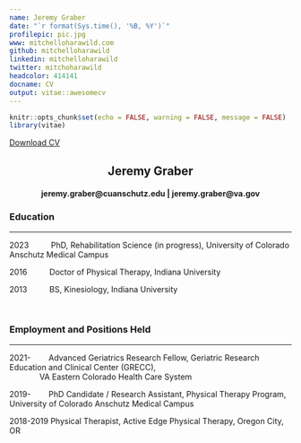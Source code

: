 ```yaml
---
name: Jeremy Graber
date: "`r format(Sys.time(), '%B, %Y')`"
profilepic: pic.jpg
www: mitchelloharawild.com
github: mitchelloharawild
linkedin: mitchelloharawild
twitter: mitchoharawild
headcolor: 414141
docname: CV
output: vitae::awesomecv
---
```

```r
knitr::opts_chunk$set(echo = FALSE, warning = FALSE, message = FALSE)
library(vitae)

```

<a href="CV.pdf#" class="download" title="Download CV as PDF">Download CV</a>			

<center><h2> Jeremy Graber </h2>
<h4> jeremy.graber@cuanschutz.edu | jeremy.graber@va.gov </h4> </center>


<b><h3> Education </b></h3>
<hr>

2023 &emsp; &emsp; PhD, Rehabilitation Science (in progress), University of Colorado Anschutz Medical Campus 

2016 &emsp; &emsp; Doctor of Physical Therapy, Indiana University

2013 &emsp; &emsp; BS, Kinesiology, Indiana University

<br>

<b><h3> Employment and Positions Held </b></h3>
<hr>

2021-&emsp; &emsp;Advanced Geriatrics Research Fellow, Geriatric Research Education and Clinical Center (GRECC), <br>
&emsp; &emsp; &emsp;  VA Eastern Colorado Health Care System

2019-&emsp; &emsp;PhD Candidate / Research Assistant, Physical Therapy Program, University of Colorado Anschutz Medical Campus

2018-2019 Physical Therapist, Active Edge Physical Therapy, Oregon City, OR

